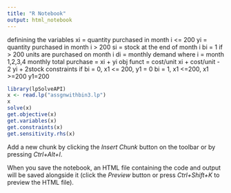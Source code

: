 ```yaml
---
title: "R Notebook"
output: html_notebook
---
```


definining the variables
xi = quantity purchased in month i <= 200
yi = quantity purchased in month i > 200
si = stock at the end of month i
bi = 1 if > 200 units are purchased on month i
di = monthly demand
where i = month 1,2,3,4
monthly total purchase = xi + yi
obj funct = cost/unit xi + cost/unit - 2 yi + 2stock
constraints
if bi = 0, x1 <= 200, y1 = 0
bi = 1, x1 <=200, x1 >=200 y1=200



```r
library(lpSolveAPI)
x <- read.lp("assgnwithbin3.lp")
x
solve(x)
get.objective(x)
get.variables(x)
get.constraints(x)
get.sensitivity.rhs(x)

```

Add a new chunk by clicking the *Insert Chunk* button on the toolbar or by pressing *Ctrl+Alt+I*.

When you save the notebook, an HTML file containing the code and output will be saved alongside it (click the *Preview* button or press *Ctrl+Shift+K* to preview the HTML file).
